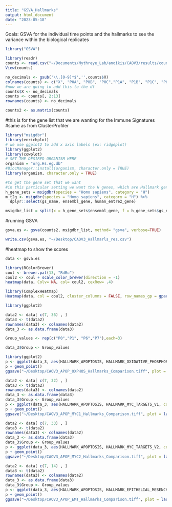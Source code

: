 ```yaml
---
title: "GSVA_Hallmarks"
output: html_document
date: "2023-05-18"
---
```


Goals: GSVA for the individual time points and the hallmarks to see the variance within the biological replicates

```r
library("GSVA")
```


```r
library(readr)
counts <- read.csv("~/Documents/Mythreye_Lab/anoikis/CAOV3/results/counts_CAOV3.csv")
View(counts)
```

```r
no_decimals <- gsub('\\.[0-9]*$','',counts$X)
colnames(counts) <- c("X", "P0A", "P0B", "P0C","P1A", "P1B", "P1C", "P6A", "P6B", "P6C", "P7A", "P7B", "P7C")
#now we are going to add this to the df 
counts$X <- no_decimals
counts <- counts[, 2:13]
rownames(counts) <- no_decimals
```

```r
counts2 <- as.matrix(counts)
```


#this is for the gene list that we are wanting for the Immune Signatures 
#same as from ClusterProfiler
```r
library("msigdbr")
library(enrichplot)
# we use ggplot2 to add x axis labels (ex: ridgeplot)
library(ggplot2)
library(cowplot)
# SET THE DESIRED ORGANISM HERE
organism = "org.Hs.eg.db"
#BiocManager::install(organism, character.only = TRUE)
library(organism, character.only = TRUE)
```

```r
#to get the gene set that we want
#in this particular setting we want the H genes, which are Hallmark genes 
h_gene_sets = msigdbr(species = "Homo sapiens", category = "H")
m_t2g <- msigdbr(species = "Homo sapiens", category = "H") %>% 
  dplyr::select(gs_name, ensembl_gene, human_entrez_gene)
```

```r
msigdbr_list = split(x = h_gene_sets$ensembl_gene, f = h_gene_sets$gs_name)
```

#running GSVA
```r
gsva.es <- gsva(counts2, msigdbr_list, method= "gsva", verbose=TRUE)
```

```r
write.csv(gsva.es, "~/Desktop/CAOV3_Hallmarls_res.csv")
```

#heatmap to show the scores 
```r
data <- gsva.es
```

```r
library(RColorBrewer)
coul <- brewer.pal(13, "RdBu") 
coul2 <- coul + scale_color_brewer(direction = -1)
heatmap(data, Colv= NA, col= coul2, cexRow= .4) 
```

```r
library(ComplexHeatmap)
Heatmap(data, col = coul2, cluster_columns = FALSE, row_names_gp = gpar(fontsize = 4))
```

```r
library(ggplot2)
```

```r
data2 <- data[ c(7, 36) , ]
data3 <- t(data2)
rownames(data3) <- colnames(data2)
data_3 <- as.data.frame(data3)
```

```r
Group_values <- rep(c("P0","P1", "P6","P7"),each=3)
```

```r
data_3$Group <- Group_values
```

```r
library(ggplot2)
p <- ggplot(data_3, aes(HALLMARK_APOPTOSIS, HALLMARK_OXIDATIVE_PHOSPHORYLATION, colour= Group)) + theme(panel.background = element_blank(), panel.grid.major= element_line()) + theme(axis.line = element_line(colour = "black")) + theme(legend.key.size = unit(1, 'cm'), legend.text = element_text(size=10), legend.title=element_blank()) + guides(color=guide_legend(ncol=2))
p + geom_point()
ggsave("~/Desktop/CAOV3_APOP_OXPHOS_Hallmarks_Comparison.tiff", plot = last_plot())
```

```r
data2 <- data[ c(7, 32) , ]
data3 <- t(data2)
rownames(data3) <- colnames(data2)
data_3 <- as.data.frame(data3)
data_3$Group <- Group_values
p <- ggplot(data_3, aes(HALLMARK_APOPTOSIS, HALLMARK_MYC_TARGETS_V1, colour= Group)) + theme(panel.background = element_blank(), panel.grid.major= element_line()) + theme(axis.line = element_line(colour = "black")) + theme(legend.key.size = unit(1, 'cm'), legend.text = element_text(size=8), legend.title=element_blank()) + guides(color=guide_legend(ncol=2)) 
p + geom_point()
ggsave("~/Desktop/CAOV3_APOP_MYC1_Hallmarks_Comparison.tiff", plot = last_plot())
```

```r
data2 <- data[ c(7, 33) , ]
data3 <- t(data2)
rownames(data3) <- colnames(data2)
data_3 <- as.data.frame(data3)
data_3$Group <- Group_values
p <- ggplot(data_3, aes(HALLMARK_APOPTOSIS, HALLMARK_MYC_TARGETS_V2, colour= Group)) + theme(panel.background = element_blank(), panel.grid.major= element_line()) + theme(axis.line = element_line(colour = "black")) + theme(legend.key.size = unit(1, 'cm'), legend.text = element_text(size=8), legend.title=element_blank()) + guides(color=guide_legend(ncol=2)) 
p + geom_point()
ggsave("~/Desktop/CAOV3_APOP_MYC2_Hallmarks_Comparison.tiff", plot = last_plot())
```


```r
data2 <- data[ c(7, 14) , ]
data3 <- t(data2)
rownames(data3) <- colnames(data2)
data_3 <- as.data.frame(data3)
data_3$Group <- Group_values
p <- ggplot(data_3, aes(HALLMARK_APOPTOSIS, HALLMARK_EPITHELIAL_MESENCHYMAL_TRANSITION, colour= Group)) + theme(panel.background = element_blank(), panel.grid.major= element_line()) + theme(axis.line = element_line(colour = "black")) + theme(legend.key.size = unit(1, 'cm'), legend.text = element_text(size=8), legend.title=element_blank()) + guides(color=guide_legend(ncol=2)) 
p + geom_point()
ggsave("~/Desktop/CAOV3_APOP_EMT_Hallmarks_Comparison.tiff", plot = last_plot())
```